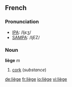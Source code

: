 {{see|Liège|liege}}
==French==

===Pronunciation===
*[[w:IPA|IPA]]: /ljɛʒ/
*[[w:SAMPA|SAMPA]]: /ljEZ/

===Noun===
'''liège''' ''m''

# [[cork]] (''substance'')

[[de:liège]]
[[fr:liège]]
[[io:liège]]
[[vi:liège]]